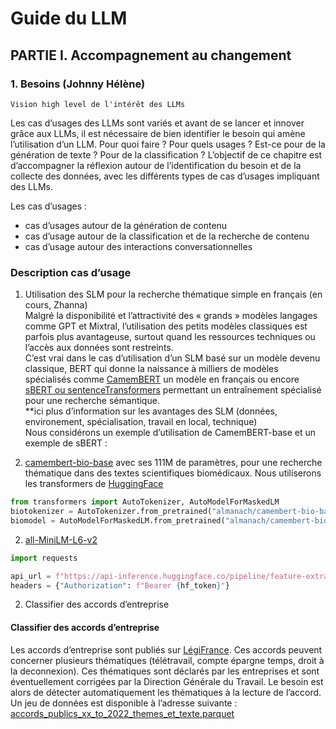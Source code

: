 # Guide du LLM

## PARTIE I. Accompagnement au changement

### 1. Besoins (Johnny Hélène)

	Vision high level de l'intérêt des LLMs

Les cas d'usages des LLMs sont variés et avant de se lancer et innover grâce aux LLMs, il est nécessaire de bien identifier le besoin qui amène l'utilisation d'un LLM. Pour quoi faire ? Pour quels usages ? Est-ce pour de la génération de texte ? Pour de la classification ?
L'objectif de ce chapitre est d'accompagner la réflexion autour de l'identification du besoin et de la collecte des données, avec les différents types de cas d'usages impliquant des LLMs.
 
 Les cas d'usages :

 * cas d'usages autour de la génération de contenu
 * cas d'usage autour de la classification et de la recherche de contenu
 * cas d'usage autour des interactions conversationnelles


### Description cas d'usage

 1. Utilisation des SLM pour la recherche thématique simple en français (en cours, Zhanna)<br>
Malgré la disponibilité et l’attractivité des « grands » modèles langages comme GPT et Mixtral, l’utilisation des petits modèles classiques est parfois plus avantageuse, surtout quand les ressources techniques ou l’accès aux données sont restreints.\
C’est vrai dans le cas d’utilisation d’un SLM basé sur un modèle devenu classique, BERT qui donne la naissance à milliers de modèles spécialisés comme [CamemBERT](https://arxiv.org/abs/1911.03894) un modèle en français ou encore [sBERT ou sentenceTransformers](https://sbert.net/) permettant un entraînement spécialisé pour une recherche sémantique.
<br>
**ici plus d'information sur les avantages des SLM (données, environement, spécialisation, travail en local, technique)
<br>
Nous considérons un exemple d’utilisation de CamemBERT-base et un exemple de sBERT :

1. [camembert-bio-base](https://huggingface.co/almanach/camembert-bio-base) avec ses 111M de paramètres, pour une recherche thématique dans des textes scientifiques biomédicaux.
Nous utiliserons les transformers de [HuggingFace](https://github.com/huggingface/transformers)
```python
from transformers import AutoTokenizer, AutoModelForMaskedLM
biotokenizer = AutoTokenizer.from_pretrained("almanach/camembert-bio-base")
biomodel = AutoModelForMaskedLM.from_pretrained("almanach/camembert-bio-base")
```

2. [all-MiniLM-L6-v2](https://huggingface.co/sentence-transformers/all-MiniLM-L6-v2)
```python
import requests

api_url = f"https://api-inference.huggingface.co/pipeline/feature-extraction/{model_id}"
headers = {"Authorization": f"Bearer {hf_token}"}
```


 2. Classifier des accords d'entreprise


#### Classifier des accords d'entreprise

 Les accords d'entreprise sont publiés sur [LégiFrance](https://www.legifrance.gouv.fr/liste/acco).
 Ces accords peuvent concerner plusieurs thématiques (télétravail, compte épargne temps, droit à la deconnexion).
 Ces thématiques sont déclarés par les entreprises et sont éventuellement corrigées par la Direction Générale du Travail.
 Le besoin est alors de détecter automatiquement les thématiques
 à la lecture de l'accord.
 Un jeu de données est disponible à l'adresse suivante : [accords_publics_xx_to_2022_themes_et_texte.parquet](https://minio.lab.sspcloud.fr/cthiounn2/Accords/accords_publics_xx_to_2022_themes_et_texte.parquet)
